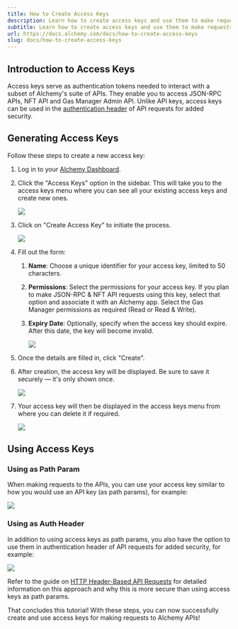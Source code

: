 ```yaml
---
title: How to Create Access Keys
description: Learn how to create access keys and use them to make requests to Alchemy APIs
subtitle: Learn how to create access keys and use them to make requests to Alchemy APIs
url: https://docs.alchemy.com/docs/how-to-create-access-keys
slug: docs/how-to-create-access-keys
---
```


## Introduction to Access Keys

Access keys serve as authentication tokens needed to interact with a subset of Alchemy's suite of APIs. They enable you to access JSON-RPC APIs, NFT API and Gas Manager Admin API. Unlike API keys, access keys can be used in the [authentication header](/docs/how-to-use-api-keys-in-http-headers) of API requests for added security.

## Generating Access Keys

Follow these steps to create a new access key:

1. Log in to your [Alchemy Dashboard](https://dashboard.alchemy.com/).

2. Click the "Access Keys" option in the sidebar. This will take you to the access keys menu where you can see all your existing access keys and create new ones.

   ![](7e3f164-image.png)

3. Click on "Create Access Key" to initiate the process.

   ![](cc05340-image.png)

4. Fill out the form:

   1. **Name**: Choose a unique identifier for your access key, limited to 50 characters.

   2. **Permissions**: Select the permissions for your access key. If you plan to make JSON-RPC & NFT API requests using this key, select that option and associate it with an Alchemy app. Select the Gas Manager permissions as required (Read or Read & Write).

   3. **Expiry Date**: Optionally, specify when the access key should expire. After this date, the key will become invalid.

      ![](86aa485-image.png)

5. Once the details are filled in, click "Create".

6. After creation, the access key will be displayed. Be sure to save it securely — it's only shown once.

   ![](9ad941c-image.png)

7. Your access key will then be displayed in the access keys menu from where you can delete it if required.

   ![](7557f3d-image.png)

## Using Access Keys

### Using as Path Param

When making requests to the APIs, you can use your access key similar to how you would use an API key (as path params), for example:

![](96820cf-image.png)

### Using as Auth Header

In addition to using access keys as path params, you also have the option to use them in authentication header of API requests for added security, for example:

![](efc9927-image.png)

Refer to the guide on [HTTP Header-Based API Requests](/docs/how-to-use-api-keys-in-http-headers) for detailed information on this approach and why this is more secure than using access keys as path params.

That concludes this tutorial! With these steps, you can now successfully create and use access keys for making requests to Alchemy APIs!
